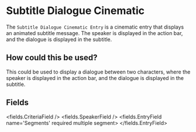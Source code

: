 
# Subtitle Dialogue Cinematic 

The `Subtitle Dialogue Cinematic Entry` is a cinematic entry that displays an animated subtitle message.
The speaker is displayed in the action bar, and the dialogue is displayed in the subtitle.

## How could this be used?

This could be used to display a dialogue between two characters, where the speaker is displayed in the action bar, and the dialogue is displayed in the subtitle.


## Fields

<fields.CriteriaField />
<fields.SpeakerField />
<fields.EntryField name='Segments' required multiple segment>
</fields.EntryField>
